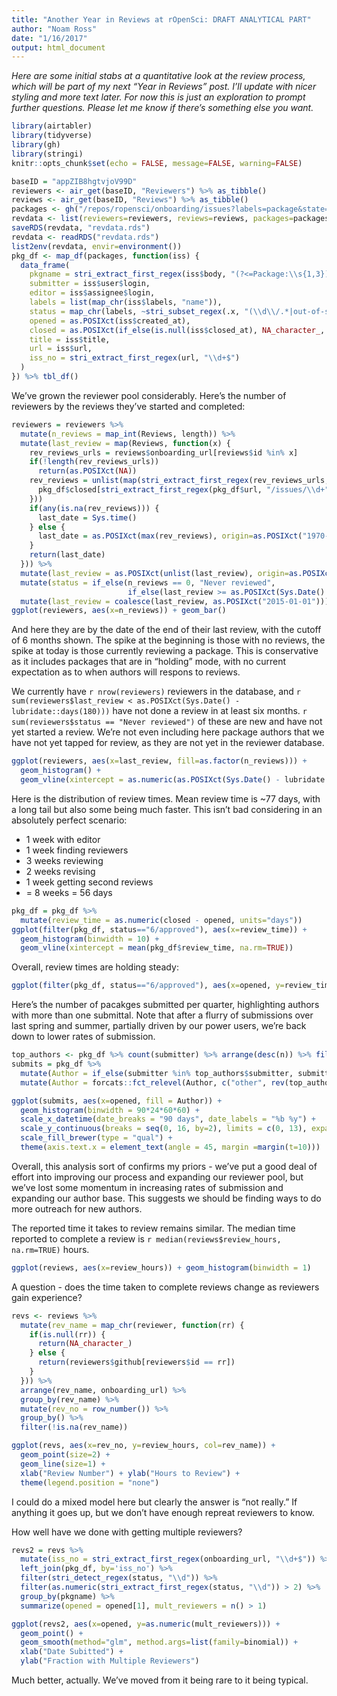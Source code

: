 ```yaml
---
title: "Another Year in Reviews at rOpenSci: DRAFT ANALYTICAL PART"
author: "Noam Ross"
date: "1/16/2017"
output: html_document
---
```


*Here are some initial stabs at a quantitative look at the review process,
which will be part of my next "Year in Reviews" post.  I'll update with nicer
styling and more text later.  For now this is just an exploration to prompt further
questions. Please let me know if there's something else you want.*

```r
library(airtabler)
library(tidyverse)
library(gh)
library(stringi)
knitr::opts_chunk$set(echo = FALSE, message=FALSE, warning=FALSE)
```

```r
baseID = "appZIB8hgtvjoV99D"
reviewers <- air_get(baseID, "Reviewers") %>% as_tibble()
reviews <- air_get(baseID, "Reviews") %>% as_tibble()
packages <- gh("/repos/ropensci/onboarding/issues?labels=package&state=all", .limit=200)
revdata <- list(reviewers=reviewers, reviews=reviews, packages=packages)
saveRDS(revdata, "revdata.rds")
revdata <- readRDS("revdata.rds")
list2env(revdata, envir=environment())
pkg_df <- map_df(packages, function(iss) {
  data_frame(
    pkgname = stri_extract_first_regex(iss$body, "(?<=Package:\\s{1,3})[^\\s\\n]+(?=\\s|\\n)"),
    submitter = iss$user$login,
    editor = iss$assignee$login,
    labels = list(map_chr(iss$labels, "name")),
    status = map_chr(labels, ~stri_subset_regex(.x, "(\\d\\/.*|out-of-scope|pulled)")),
    opened = as.POSIXct(iss$created_at),
    closed = as.POSIXct(if_else(is.null(iss$closed_at), NA_character_, iss$closed_at)),
    title = iss$title,
    url = iss$url,
    iss_no = stri_extract_first_regex(url, "\\d+$")
  )
}) %>% tbl_df()
```

We've grown the reviewer pool considerably.  Here's the number of reviewers
by the reviews they've started and completed:

```r
reviewers = reviewers %>% 
  mutate(n_reviews = map_int(Reviews, length)) %>% 
  mutate(last_review = map(Reviews, function(x) {
    rev_reviews_urls = reviews$onboarding_url[reviews$id %in% x]
    if(!length(rev_reviews_urls)) 
      return(as.POSIXct(NA))
    rev_reviews = unlist(map(stri_extract_first_regex(rev_reviews_urls, "/issues/\\d+"), function(url) {
      pkg_df$closed[stri_extract_first_regex(pkg_df$url, "/issues/\\d+") == url]
    }))
    if(any(is.na(rev_reviews))) {
      last_date = Sys.time()
    } else {
      last_date = as.POSIXct(max(rev_reviews), origin=as.POSIXct("1970-01-01 00:00.00 UTC"))
    }
    return(last_date)
  })) %>% 
  mutate(last_review = as.POSIXct(unlist(last_review), origin=as.POSIXct("1970-01-01 00:00.00 UTC"))) %>% 
  mutate(status = if_else(n_reviews == 0, "Never reviewed",
                          if_else(last_review >= as.POSIXct(Sys.Date() - 1), "Currently reviewing", "Has reviewed"))) %>% 
  mutate(last_review = coalesce(last_review, as.POSIXct("2015-01-01")))
ggplot(reviewers, aes(x=n_reviews)) + geom_bar()
```

And here they are by the date of the end of their last review, with the cutoff
of 6 months shown.  The spike at the beginning is those with no reviews, the spike
at today is those currently reviewing a package.  This is conservative as it
includes packages that are in "holding" mode, with no current expectation as to
when authors will respons to reviews.

We currently have `r nrow(reviewers)` reviewers in the database, and `r sum(reviewers$last_review < as.POSIXct(Sys.Date() - lubridate::days(180)))` have
not done a review in at least six months. `r sum(reviewers$status == "Never reviewed")`
of these are new and have not yet started a review.  We're not even including
here package authors that we have not yet tapped for review, as they are not
yet in the reviewer database.

```r
ggplot(reviewers, aes(x=last_review, fill=as.factor(n_reviews))) +
  geom_histogram() +
  geom_vline(xintercept = as.numeric(as.POSIXct(Sys.Date() - lubridate::days(180))))
```

Here is the distribution of review times. Mean review time is ~77 days, with a
long tail but also some being much faster.  This isn't bad considering in an
absolutely perfect scenario:

- 1 week with editor
- 1 week finding reviewers
- 3 weeks reviewing
- 2 weeks revising
- 1 week getting second reviews
- = 8 weeks = 56 days

```r
pkg_df = pkg_df %>% 
  mutate(review_time = as.numeric(closed - opened, units="days")) 
ggplot(filter(pkg_df, status=="6/approved"), aes(x=review_time)) + 
  geom_histogram(binwidth = 10) +
  geom_vline(xintercept = mean(pkg_df$review_time, na.rm=TRUE))
```

Overall, review times are holding steady:

```r
ggplot(filter(pkg_df, status=="6/approved"), aes(x=opened, y=review_time)) + geom_point() + geom_smooth(method="lm")
```

Here's the number of pacakges submitted per quarter, highlighting authors with
more than one submittal.  Note that after a flurry
of submissions over last spring and summer, partially driven by our power users,
we're back down to lower rates of submission.  

```r
top_authors <- pkg_df %>% count(submitter) %>% arrange(desc(n)) %>% filter(n  > 1)
submits = pkg_df %>% 
  mutate(Author = if_else(submitter %in% top_authors$submitter, submitter, "other")) %>% 
  mutate(Author = forcats::fct_relevel(Author, c("other", rev(top_authors$submitter))))

ggplot(submits, aes(x=opened, fill = Author)) +
  geom_histogram(binwidth = 90*24*60*60) +
  scale_x_datetime(date_breaks = "90 days", date_labels = "%b %y") +
  scale_y_continuous(breaks = seq(0, 16, by=2), limits = c(0, 13), expand = c(0,0)) +
  scale_fill_brewer(type = "qual") +
  theme(axis.text.x = element_text(angle = 45, margin =margin(t=10)))
```

Overall, this analysis sort of confirms my priors - we've put a good deal of
effort into improving our process and expanding our reviewer pool, but we've
lost some momentum in increasing rates of submission and expanding our author
base.  This suggests we should be finding ways to do more outreach for new
authors.

The reported time it takes to review remains similar.  The median time reported 
to complete a review is `r median(reviews$review_hours, na.rm=TRUE)` hours.

```r
ggplot(reviews, aes(x=review_hours)) + geom_histogram(binwidth = 1)
```

A question - does the time taken to complete reviews change as reviewers gain experience?

```r
revs <- reviews %>%
  mutate(rev_name = map_chr(reviewer, function(rr) {
    if(is.null(rr)) {
      return(NA_character_)
    } else {
      return(reviewers$github[reviewers$id == rr])
    }
  })) %>% 
  arrange(rev_name, onboarding_url) %>% 
  group_by(rev_name) %>% 
  mutate(rev_no = row_number()) %>% 
  group_by() %>% 
  filter(!is.na(rev_name))

ggplot(revs, aes(x=rev_no, y=review_hours, col=rev_name)) + 
  geom_point(size=2) +
  geom_line(size=1) +
  xlab("Review Number") + ylab("Hours to Review") +
  theme(legend.position = "none")
```

I could do a mixed model here but clearly the answer is "not really."  If anything it goes up, but we don't have enough repreat reviewers to know. 

How well have we done with getting multiple reviewers?

```r
revs2 = revs %>% 
  mutate(iss_no = stri_extract_first_regex(onboarding_url, "\\d+$")) %>% 
  left_join(pkg_df, by='iss_no') %>% 
  filter(stri_detect_regex(status, "\\d")) %>% 
  filter(as.numeric(stri_extract_first_regex(status, "\\d")) > 2) %>% 
  group_by(pkgname) %>% 
  summarize(opened = opened[1], mult_reviewers = n() > 1)

ggplot(revs2, aes(x=opened, y=as.numeric(mult_reviewers))) + 
  geom_point() + 
  geom_smooth(method="glm", method.args=list(family=binomial)) +
  xlab("Date Subitted") +
  ylab("Fraction with Multiple Reviewers")
```

Much better, actually.  We've moved from it being rare to it being typical.



